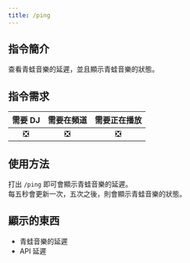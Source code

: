 ```yaml
---
title: /ping
---
```


## 指令簡介
<Info>
查看青蛙音樂的延遲，並且顯示青蛙音樂的狀態。
</Info>

## 指令需求
| 需要 DJ |	需要在頻道 | 需要正在播放 |
| :-----: | :-------: | :---------: |
|   ❎   |    ❎     |     ❎      |

## 使用方法
打出 `/ping` 即可會顯示青蛙音樂的延遲。  
每五秒會更新一次，五次之後，則會顯示青蛙音樂的狀態。

## 顯示的東西
- 青蛙音樂的延遲
- API 延遲